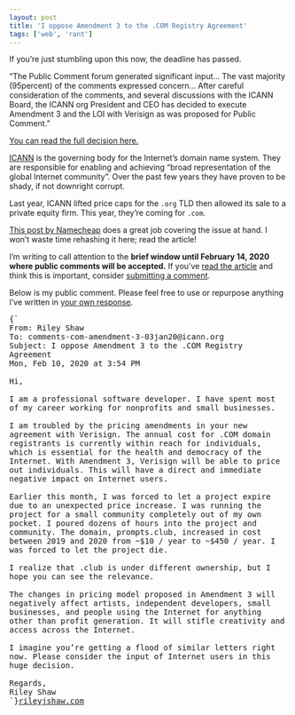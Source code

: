 ```yaml
---
layout: post
title: 'I oppose Amendment 3 to the .COM Registry Agreement'
tags: ['web', 'rant']
---
```



<BlogBanner type="update" date="2020-03-28">

If you’re just stumbling upon this now, the deadline has passed.

“The Public Comment forum generated significant input… The vast majority (95percent) of the comments expressed concern… After careful consideration of the comments, and several discussions with the ICANN Board, the ICANN org President and CEO has decided to execute Amendment 3 and the LOI with Verisign as was proposed for Public Comment.”

[You can read the full decision here.](https://www.icann.org/sites/default/files/tlds/com/com-decision-document-27mar20-en.pdf)

</BlogBanner>

[ICANN](https://en.wikipedia.org/wiki/ICANN) is the governing body for the Internet’s domain name system. They are responsible for enabling and achieving “broad representation of the global Internet community”. Over the past few years they have proven to be shady, if not downright corrupt.

Last year, ICANN lifted price caps for the `.org` TLD then allowed its sale to a private equity firm. This year, they’re coming for `.com`.

[This post by Namecheap](https://www.namecheap.com/blog/icann-allows-com-price-increases-gets-more-money) does a great job covering the issue at hand. I won’t waste time rehashing it here; read the article!

I’m writing to call attention to the **brief window until February 14, 2020 where public comments will be accepted.** If you’ve [read the article](https://www.namecheap.com/blog/icann-allows-com-price-increases-gets-more-money) and think this is important, consider [submitting a comment](https://www.icann.org/public-comments/com-amendment-3-2020-01-03-en/mail_form).

Below is my public comment. Please feel free to use or repurpose anything I’ve written in [your own response](https://www.icann.org/public-comments/com-amendment-3-2020-01-03-en/mail_form).

<pre style="white-space: pre-wrap">{`
From: Riley Shaw <email redacted>
To: comments-com-amendment-3-03jan20@icann.org
Subject: I oppose Amendment 3 to the .COM Registry Agreement
Mon, Feb 10, 2020 at 3:54 PM

Hi,

I am a professional software developer. I have spent most of my career working for nonprofits and small businesses.

I am troubled by the pricing amendments in your new agreement with Verisign. The annual cost for .COM domain registrants is currently within reach for individuals, which is essential for the health and democracy of the Internet. With Amendment 3, Verisign will be able to price out individuals. This will have a direct and immediate negative impact on Internet users.

Earlier this month, I was forced to let a project expire due to an unexpected price increase. I was running the project for a small community completely out of my own pocket. I poured dozens of hours into the project and community. The domain, prompts.club, increased in cost between 2019 and 2020 from ~$10 / year to ~$450 / year. I was forced to let the project die.

I realize that .club is under different ownership, but I hope you can see the relevance.

The changes in pricing model proposed in Amendment 3 will negatively affect artists, independent developers, small businesses, and people using the Internet for anything other than profit generation. It will stifle creativity and access across the Internet.

I imagine you’re getting a flood of similar letters right now. Please consider the input of Internet users in this huge decision.

Regards,
Riley Shaw
`}<a href="/">rileyjshaw.com</a></pre>
